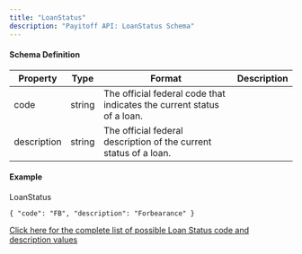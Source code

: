 ```yaml
---
title: "LoanStatus"
description: "Payitoff API: LoanStatus Schema"
---
```


#### Schema Definition

| Property    | Type   | Format                                                                 | Description |
| ----------- | ------ | ---------------------------------------------------------------------- | ----------- |
| code        | string | The official federal code that indicates the current status of a loan. |             |
| description | string | The official federal description of the current status of a loan.      |             |

#### Example

LoanStatus

`{
  "code": "FB",
  "description": "Forbearance"
}
`

[Click here for the complete list of possible Loan Status code and description values](/docs/loan-statuses)